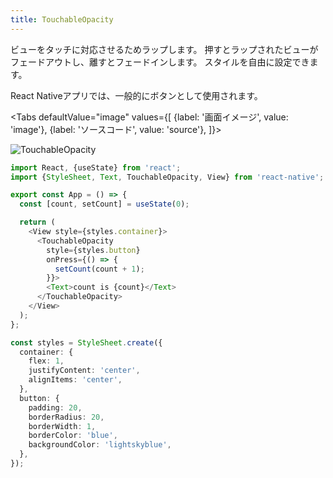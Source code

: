 ```yaml
---
title: TouchableOpacity
---
```



ビューをタッチに対応させるためラップします。
押すとラップされたビューがフェードアウトし、離すとフェードインします。
スタイルを自由に設定できます。

React Nativeアプリでは、一般的にボタンとして使用されます。

<!-- textlint-disable ja-technical-writing/sentence-length,ja-technical-writing/max-comma,ja-spacing/ja-no-space-around-parentheses,jtf-style/3.3.かっこ類と隣接する文字の間のスペースの有無,ja-technical-writing/ja-no-mixed-period,ja-technical-writing/no-unmatched-pair -->

<Tabs
  defaultValue="image"
  values={[
    {label: '画面イメージ', value: 'image'},
    {label: 'ソースコード', value: 'source'},
  ]}>

<!-- textlint-enable ja-technical-writing/sentence-length,ja-technical-writing/max-comma,ja-spacing/ja-no-space-around-parentheses,jtf-style/3.3.かっこ類と隣接する文字の間のスペースの有無,ja-technical-writing/ja-no-mixed-period,ja-technical-writing/no-unmatched-pair -->

<TabItem value="image">

![TouchableOpacity](touchable-opacity.png)

</TabItem>

<TabItem value="source">

```typescript jsx title="src/App.tsx"
import React, {useState} from 'react';
import {StyleSheet, Text, TouchableOpacity, View} from 'react-native';

export const App = () => {
  const [count, setCount] = useState(0);

  return (
    <View style={styles.container}>
      <TouchableOpacity
        style={styles.button}
        onPress={() => {
          setCount(count + 1);
        }}>
        <Text>count is {count}</Text>
      </TouchableOpacity>
    </View>
  );
};

const styles = StyleSheet.create({
  container: {
    flex: 1,
    justifyContent: 'center',
    alignItems: 'center',
  },
  button: {
    padding: 20,
    borderRadius: 20,
    borderWidth: 1,
    borderColor: 'blue',
    backgroundColor: 'lightskyblue',
  },
});
```

</TabItem>
</Tabs>
